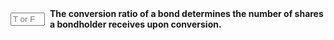 ::: {.question-block}

<form onsubmit="event.preventDefault(); checkAnswerBox('module6_tf_q79','T')" style="display: flex; align-items: center; gap: 8px;">
<input type="text" id="module6_tf_q79" name="module6_tf_q79" maxlength="1" placeholder="T or F" style="width: 55px;" data-correct-answer="T" /> 
<label for="module6_tf_q79"><strong>The conversion ratio of a bond determines the number of shares a bondholder receives upon conversion.</strong></label>
</form>

<div id="feedback-module6_tf_q79" class="feedback" style="display:none;">
This is TRUE. The conversion ratio specifies how many shares are obtained per bond converted.
</div>

:::
